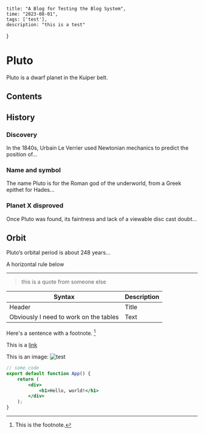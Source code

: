     title: "A Blog for Testing the Blog System",
    time: "2023-08-01",
    tags: ['test'],
    description: "this is a test"
}


# Pluto

Pluto is a dwarf planet in the Kuiper belt.

## Contents

## History

### Discovery

In the 1840s, Urbain Le Verrier used Newtonian mechanics to predict the
position of…

### Name and symbol

The name Pluto is for the Roman god of the underworld, from a Greek epithet for
Hades…

### Planet X disproved

Once Pluto was found, its faintness and lack of a viewable disc cast doubt…

## Orbit

Pluto’s orbital period is about 248 years…

A horizontal rule below

---

> this is a quote from someone else

| Syntax | Description |
| ----------- | ----------- |
| Header | Title |
| Obviously I need to work on the tables | Text |

Here's a sentence with a footnote. [^1]

[^1]: This is the footnote.


This is a [link](https://www.example.com) 


This is an image:
<Image src={image} alt="test" title="test" width={200} height={200} />

```jsx showLineNumbers
// some code
export default function App() {
    return (
        <div>
            <h1>Hello, world!</h1>
        </div>
    );
}
```
